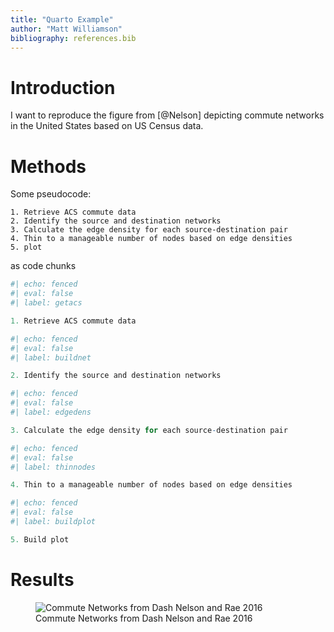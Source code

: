 ```yaml
---
title: "Quarto Example"
author: "Matt Williamson"
bibliography: references.bib
---
```


# Introduction
I want to reproduce the figure from [@Nelson] depicting commute networks in the United States based on US Census data.

# Methods

Some pseudocode:
```{}
1. Retrieve ACS commute data
2. Identify the source and destination networks
3. Calculate the edge density for each source-destination pair
4. Thin to a manageable number of nodes based on edge densities
5. plot
```

as code chunks
```r
#| echo: fenced
#| eval: false
#| label: getacs

1. Retrieve ACS commute data

```

```r
#| echo: fenced
#| eval: false
#| label: buildnet

2. Identify the source and destination networks

```

```r
#| echo: fenced
#| eval: false
#| label: edgedens

3. Calculate the edge density for each source-destination pair

```

```r
#| echo: fenced
#| eval: false
#| label: thinnodes

4. Thin to a manageable number of nodes based on edge densities

```

```r
#| echo: fenced
#| eval: false
#| label: buildplot

5. Build plot
```

# Results

![Commute Networks from Dash Nelson and Rae 2016](https://journals.plos.org/plosone/article/file?id=10.1371/journal.pone.0166083.g006&type=large)
